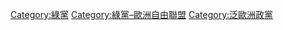 {{Commonscat|European Green Party}}

[[Category:綠黨|Category:綠黨]]
[[Category:綠黨–歐洲自由聯盟|Category:綠黨–歐洲自由聯盟]]
[[Category:泛歐洲政黨|Category:泛歐洲政黨]]
